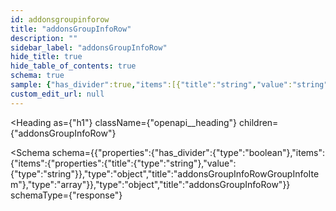 ```yaml
---
id: addonsgroupinforow
title: "addonsGroupInfoRow"
description: ""
sidebar_label: "addonsGroupInfoRow"
hide_title: true
hide_table_of_contents: true
schema: true
sample: {"has_divider":true,"items":[{"title":"string","value":"string"}]}
custom_edit_url: null
---
```



<Heading
  as={"h1"}
  className={"openapi__heading"}
  children={"addonsGroupInfoRow"}
>
</Heading>





<Schema
  schema={{"properties":{"has_divider":{"type":"boolean"},"items":{"items":{"properties":{"title":{"type":"string"},"value":{"type":"string"}},"type":"object","title":"addonsGroupInfoRowGroupInfoItem"},"type":"array"}},"type":"object","title":"addonsGroupInfoRow"}}
  schemaType={"response"}
>
  
</Schema>
            